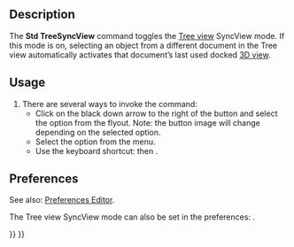<languages/>

{{Docnav
|[[Std_LinkSelectAllLinks|LinkSelectAllLinks]]
|[[Std_TreeSyncSelection|TreeSyncSelection]]
|[[Std_View_Menu|Std View Menu]]
|IconL=Std_LinkSelectAllLinks.svg
|IconR=Std_TreeSyncSelection.svg
|IconC=Freecad.svg
}}

{{GuiCommand
|Name=Std TreeSyncView
|MenuLocation=View → TreeView actions → Sync view
|Workbenches=All
|Shortcut={{KEY|T}} {{KEY|1}}
|Version=0.19
}}

==Description==

The '''Std TreeSyncView''' command toggles the [[Tree_view|Tree view]] SyncView mode. If this mode is on, selecting an object from a different document in the Tree view automatically activates that document’s last used docked [[3D_view|3D view]].

==Usage==

# There are several ways to invoke the command:
#* Click on the black down arrow to the right of the {{Button|[[Image:Std_TreeSyncView.svg|16px]]}} button and select the {{MenuCommand|Sync view}} option from the flyout. Note: the button image will change depending on the selected option.
#* Select the {{MenuCommand|View → TreeView actions → Sync view}} option from the menu.
#* Use the keyboard shortcut: {{KEY|T}} then {{KEY|1}}.

==Preferences==

See also: [[Preferences_Editor|Preferences Editor]].

The Tree view SyncView mode can also be set in the preferences: {{MenuCommand|Edit → Preferences → General → Selection → Auto switch to the 3D view containing the selected item}}.


{{Docnav
|[[Std_LinkSelectAllLinks|LinkSelectAllLinks]]
|[[Std_TreeSyncSelection|TreeSyncSelection]]
|[[Std_View_Menu|Std View Menu]]
|IconL=Std_LinkSelectAllLinks.svg
|IconR=Std_TreeSyncSelection.svg
|IconC=Freecad.svg
}}

{{Std_Base_navi{{#translation:}}}}
{{Userdocnavi{{#translation:}}}}